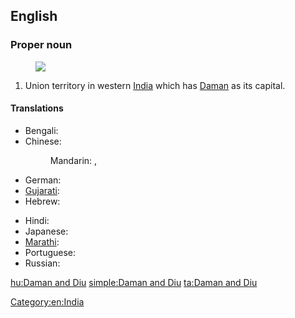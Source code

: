 ==English==
{{wikipedia}}

===Proper noun===
{{en-proper noun}}
[[Image:Daman and Diu in India (disputed hatched).svg|thumb|]]
# Union territory in western [[India]] which has [[Daman]] as its capital.

====Translations====
{{trans-top|Indian state territory}}
* Bengali: {{t|bn|দমন ও দিউ|sc=Beng}}
* Chinese:
*: Mandarin: {{t|cmn|達曼-第烏|sc=Hani}},  {{t|cmn|达曼-第乌|tr=Dāmàn-Dìwū|sc=Hani}}
* German: {{t|de|Daman und Diu}}
* [[Gujarati]]: {{t|gu|દમણ અને દિવ|sc=Gujr}}
* Hebrew: {{t|he|דאמאן ודיו}}
{{trans-mid}}
* Hindi: {{t+|hi|दमन और दीव|tr=daman aur dīv}}
* Japanese: {{t|ja|ダマン・ディーウ|tr=Daman-Dīu}}
* [[Marathi]]: {{t|mr|दमण आणि दीव|sc=Deva}}
* Portuguese: {{t|pt|Damão e Diu}}
* Russian: {{t|ru|Даман и Диу|tr=Daman i Diu}}
{{trans-bottom}}

[[Category:en:India]]

[[hu:Daman and Diu]]
[[simple:Daman and Diu]]
[[ta:Daman and Diu]]